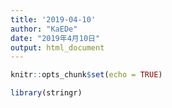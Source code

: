 ```yaml
---
title: '2019-04-10'
author: "KaEDe"
date: "2019年4月10日"
output: html_document
---
```


```r
knitr::opts_chunk$set(echo = TRUE)
```

```r
library(stringr)


```

